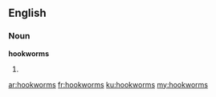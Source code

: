 ==English==

===Noun===
'''hookworms'''

# {{plural of|hookworm}}

[[ar:hookworms]]
[[fr:hookworms]]
[[ku:hookworms]]
[[my:hookworms]]